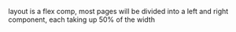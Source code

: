 layout is a flex comp, most pages will be divided into a left and right component, each taking up 50% of the width